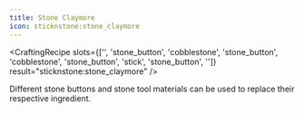 ```yaml
---
title: Stone Claymore
icon: sticknstone:stone_claymore
---
```


<CraftingRecipe
slots={['', 'stone_button', 'cobblestone', 'stone_button', 'cobblestone', 'stone_button', 'stick', 'stone_button', '']}
result="sticknstone:stone_claymore"
/>

Different stone buttons and stone tool materials can be used to replace their respective ingredient.
